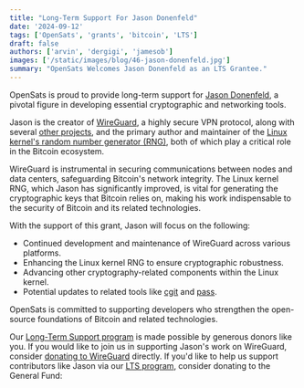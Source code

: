 ```yaml
---
title: "Long-Term Support For Jason Donenfeld"
date: '2024-09-12'
tags: ['OpenSats', 'grants', 'bitcoin', 'LTS']
draft: false
authors: ['arvin', 'dergigi', 'jamesob']
images: ['/static/images/blog/46-jason-donenfeld.jpg']
summary: "OpenSats Welcomes Jason Donenfeld as an LTS Grantee."
---
```


OpenSats is proud to provide long-term support for [Jason
Donenfeld](https://github.com/zx2c4), a pivotal figure in developing essential
cryptographic and networking tools.

Jason is the creator of [WireGuard](https://www.wireguard.com/), a highly secure
VPN protocol, along with several [other projects](https://www.zx2c4.com/), and
the primary author and maintainer of the [Linux kernel's random number generator
(RNG)](https://git.zx2c4.com/linux-rng/about/), both of which play a critical
role in the Bitcoin ecosystem.

WireGuard is instrumental in securing communications between nodes and data
centers, safeguarding Bitcoin's network integrity. The Linux kernel RNG, which
Jason has significantly improved, is vital for generating the cryptographic keys
that Bitcoin relies on, making his work indispensable to the security of Bitcoin
and its related technologies.

With the support of this grant, Jason will focus on the following:

- Continued development and maintenance of WireGuard across various platforms.
- Enhancing the Linux kernel RNG to ensure cryptographic robustness.
- Advancing other cryptography-related components within the Linux kernel.
- Potential updates to related tools like [cgit](https://github.com/zx2c4/cgit)
  and [pass](https://www.passwordstore.org/).

OpenSats is committed to supporting developers who strengthen the open-source
foundations of Bitcoin and related technologies.

Our [Long-Term Support
program](/blog/announcing-lts-grant-program-to-support-bitcoin-core-contributors)
is made possible by generous donors like you. If you would like to join us in
supporting Jason's work on WireGuard, consider [donating to
WireGuard](https://www.wireguard.com/donations/) directly. If you'd like to help
us support contributors like Jason via our [LTS program](/tags/lts), consider
donating to the General Fund:

<center>
    <DonateToGeneralFundButton/>
</center>

